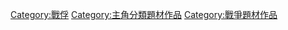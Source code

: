 [[Category:戰俘|Category:戰俘]]
[[Category:主角分類題材作品|Category:主角分類題材作品]]
[[Category:戰爭題材作品|Category:戰爭題材作品]]